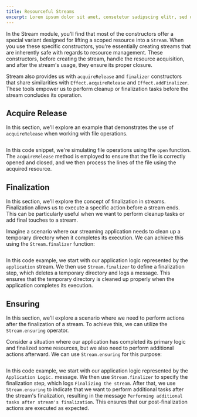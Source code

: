 ```yaml
---
title: Resourceful Streams
excerpt: Lorem ipsum dolor sit amet, consetetur sadipscing elitr, sed diam nonumy eirmod tempor invidunt ut labore.
---
```


In the Stream module, you'll find that most of the constructors offer a special variant designed for lifting a scoped resource into a `Stream`. When you use these specific constructors, you're essentially creating streams that are inherently safe with regards to resource management. These constructors, before creating the stream, handle the resource acquisition, and after the stream's usage, they ensure its proper closure.

Stream also provides us with `acquireRelease` and `finalizer` constructors that share similarities with `Effect.acquireRelease` and `Effect.addFinalizer`. These tools empower us to perform cleanup or finalization tasks before the stream concludes its operation.

## Acquire Release

In this section, we'll explore an example that demonstrates the use of `acquireRelease` when working with file operations.

```ts file=<rootDir>/src/streaming/stream/resourceful-streams/acquireRelease.ts

```

In this code snippet, we're simulating file operations using the `open` function. The `acquireRelease` method is employed to ensure that the file is correctly opened and closed, and we then process the lines of the file using the acquired resource.

## Finalization

In this section, we'll explore the concept of finalization in streams. Finalization allows us to execute a specific action before a stream ends. This can be particularly useful when we want to perform cleanup tasks or add final touches to a stream.

Imagine a scenario where our streaming application needs to clean up a temporary directory when it completes its execution. We can achieve this using the `Stream.finalizer` function:

```ts file=<rootDir>/src/streaming/stream/resourceful-streams/finalizer.ts

```

In this code example, we start with our application logic represented by the `application` stream. We then use `Stream.finalizer` to define a finalization step, which deletes a temporary directory and logs a message. This ensures that the temporary directory is cleaned up properly when the application completes its execution.

## Ensuring

In this section, we'll explore a scenario where we need to perform actions after the finalization of a stream. To achieve this, we can utilize the `Stream.ensuring` operator.

Consider a situation where our application has completed its primary logic and finalized some resources, but we also need to perform additional actions afterward. We can use `Stream.ensuring` for this purpose:

```ts file=<rootDir>/src/streaming/stream/resourceful-streams/ensuring.ts

```

In this code example, we start with our application logic represented by the `Application Logic.` message. We then use `Stream.finalizer` to specify the finalization step, which logs `Finalizing the stream`. After that, we use `Stream.ensuring` to indicate that we want to perform additional tasks after the stream's finalization, resulting in the message `Performing additional tasks after stream's finalization`. This ensures that our post-finalization actions are executed as expected.
